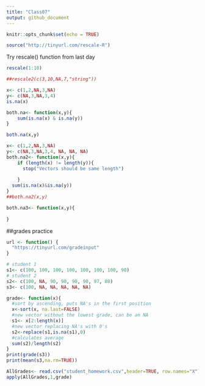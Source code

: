 ```yaml
---
title: "Class07"
output: github_document
---
```


```r
knitr::opts_chunk$set(echo = TRUE)
```

```r
source("http://tinyurl.com/rescale-R")
```

Try rescale() function from last day
```r
rescale(1:10)
```
```r
##rescale2(c(3,10,NA,7,"string"))
```

```r
x<- c(1,2,NA,3,NA)
y<- c(NA,3,NA,3,4)
is.na(x)

both.na<- function(x,y){
    sum(is.na(x) & is.na(y))
}

both.na(x,y)
```

```r
x<- c(1,2,NA,3,NA)
y<- c(NA,3,NA,3,4, NA, NA, NA)
both.na2<- function(x,y){
    if (length(x) != length(y)){
      stop("Vectors should be same length")
    
    } 
  sum(is.na(x)&is.na(y))
}
##both.na2(x,y)
```

```r
both.na3<- function(x,y){
  
}
```

##grades practice

```r

url <- function() {
  "https://tinyurl.com/gradeinput"
}
```

```r
# student 1
s1<- c(100, 100, 100, 100, 100, 100, 100, 90)
# student 2
s2<- c(100, NA, 90, 90, 90, 90, 97, 80)
s3<- c(100, NA, NA, NA, NA, NA)

grade<- function(x){
  #sort by ascending, puts NA's in the first position
  x<-sort(x, na.last=FALSE)
  #new vector without the lowest grade, can be an NA
  s1<- x[2:length(x)]
  #new vector replacing NA's with 0's
  s2<-replace(s1,is.na(s1),0)
  #calculates average
  sum(s2)/length(s2)
}
print(grade(s3))
print(mean(s3,na.rm=TRUE))
```

```r
AllGrades<- read.csv("student_homework.csv",header=TRUE, row.names="X")
apply(AllGrades,1,grade)


```

